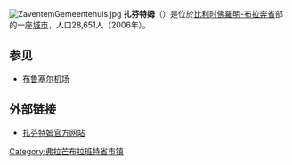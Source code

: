 {{Unreferenced|time=2018-08-16T12:54:50+00:00}}
{{noteTA
|1=zh-tw:札范登;zh-hans:扎芬特姆;zh-hant:扎芬特姆;
}}
[[File:ZaventemGemeentehuis.jpg|thumb]]
'''扎芬特姆'''（{{lang-nl|Zaventem}}）是位於[[比利时|比利时]][[佛羅明-布拉奔省|佛羅明-布拉奔省]]部的一座[[城市|城市]]，人口28,651人（2006年）。

==参见==
*[[布鲁塞尔机场|布鲁塞尔机场]]

==外部链接==
*[http://www.zaventem.be/ 扎芬特姆官方网站] {{Wayback|url=http://www.zaventem.be/ |date=20080713101926 }}

{{佛罗明-布拉奔省市区}}
{{Authority control}}
[[Category:弗拉芒布拉班特省市镇|Category:弗拉芒布拉班特省市镇]]
{{Belgium-geo-stub}}
{{DEFAULTSORT:Zaventem}}